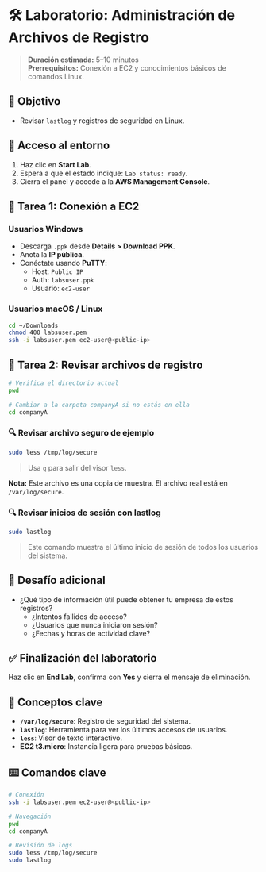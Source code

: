 # 🛠️ Laboratorio: Administración de Archivos de Registro

> **Duración estimada:** 5–10 minutos  
> **Prerrequisitos:** Conexión a EC2 y conocimientos básicos de comandos Linux.

## 🎯 Objetivo

- Revisar `lastlog` y registros de seguridad en Linux.

## 🔐 Acceso al entorno

1. Haz clic en **Start Lab**.
2. Espera a que el estado indique: `Lab status: ready`.
3. Cierra el panel y accede a la **AWS Management Console**.

## 🧩 Tarea 1: Conexión a EC2

### Usuarios Windows

- Descarga `.ppk` desde **Details > Download PPK**.
- Anota la **IP pública**.
- Conéctate usando **PuTTY**:
  - Host: `Public IP`
  - Auth: `labsuser.ppk`
  - Usuario: `ec2-user`

### Usuarios macOS / Linux

```bash
cd ~/Downloads
chmod 400 labsuser.pem
ssh -i labsuser.pem ec2-user@<public-ip>
```

## 📁 Tarea 2: Revisar archivos de registro

```bash
# Verifica el directorio actual
pwd

# Cambiar a la carpeta companyA si no estás en ella
cd companyA
```

### 🔍 Revisar archivo seguro de ejemplo

```bash
sudo less /tmp/log/secure
```

> Usa `q` para salir del visor `less`.

**Nota:** Este archivo es una copia de muestra. El archivo real está en `/var/log/secure`.

### 🔍 Revisar inicios de sesión con lastlog

```bash
sudo lastlog
```

> Este comando muestra el último inicio de sesión de todos los usuarios del sistema.

## 🎯 Desafío adicional

- ¿Qué tipo de información útil puede obtener tu empresa de estos registros?
  - ¿Intentos fallidos de acceso?
  - ¿Usuarios que nunca iniciaron sesión?
  - ¿Fechas y horas de actividad clave?

## ✅ Finalización del laboratorio

Haz clic en **End Lab**, confirma con **Yes** y cierra el mensaje de eliminación.

## 📘 Conceptos clave

- **`/var/log/secure`**: Registro de seguridad del sistema.
- **`lastlog`**: Herramienta para ver los últimos accesos de usuarios.
- **`less`**: Visor de texto interactivo.
- **EC2 t3.micro**: Instancia ligera para pruebas básicas.

## ⌨️ Comandos clave

```bash
# Conexión
ssh -i labsuser.pem ec2-user@<public-ip>

# Navegación
pwd
cd companyA

# Revisión de logs
sudo less /tmp/log/secure
sudo lastlog
```